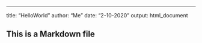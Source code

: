 ---
title: "HelloWorld"
author: "Me"
date: "2-10-2020"
output: html_document

## This is a Markdown file 

